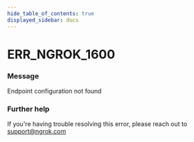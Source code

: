 ```yaml
---
hide_table_of_contents: true
displayed_sidebar: docs
---
```



# ERR_NGROK_1600

### Message

Endpoint configuration not found

### Further help

If you're having trouble resolving this error, please reach out to [support@ngrok.com](mailto:support@ngrok.com?subject=Help%20with%20ERR_NGROK_1600)

<ErrorDetails error="err_ngrok_1600" />
